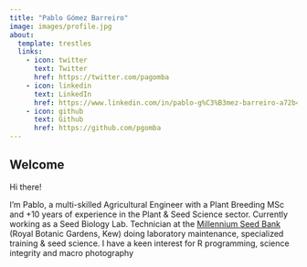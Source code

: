 ```yaml
---
title: "Pablo Gómez Barreiro"
image: images/profile.jpg
about:
  template: trestles
  links:
    - icon: twitter
      text: Twitter
      href: https://twitter.com/pagomba
    - icon: linkedin
      text: LinkedIn
      href: https://www.linkedin.com/in/pablo-g%C3%B3mez-barreiro-a72b4059/
    - icon: github
      text: Github
      href: https://github.com/pgomba
---
```


## Welcome

Hi there!

I'm Pablo, a multi-skilled Agricultural Engineer with a Plant Breeding MSc and +10 years of experience in the Plant & Seed Science sector. Currently working as a Seed Biology Lab. Technician at the [Millennium Seed Bank](https://www.kew.org/wakehurst/whats-at-wakehurst/millennium-seed-bank) (Royal Botanic Gardens, Kew) doing laboratory maintenance, specialized training & seed science. I have a keen interest for R programming, science integrity and macro photography\

